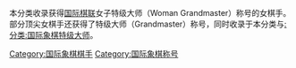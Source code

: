 本分类收录获得[[国际棋联|国际棋联]]女子特级大师（Woman Grandmaster）称号的女棋手。部分顶尖女棋手还获得了特级大师（Grandmaster）称号，同时收录于本分类与[[:分类:国际象棋特级大师|:分类:国际象棋特级大师]]。

[[Category:国际象棋棋手|Category:国际象棋棋手]]
[[Category:国际象棋称号|Category:国际象棋称号]]